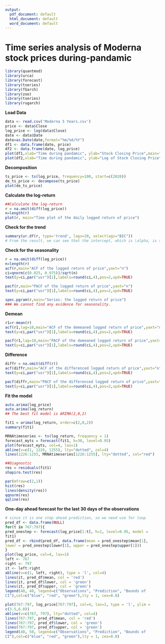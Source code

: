---
output:
  pdf_document: default
  html_document: default
  word_document: default
---
# Time series analysis of Moderna stock prices during-pandamic

```{r}
library(quantmod)
library(urca)
library(forecast)
library(tseries)
library(fGarch)
library(zoo)
library(tseries)
library(rugarch) 
```

**Load Data**

```{r}
data <- read.csv('Moderna 5 Years.csv')
price <- data$Close
log_price <- log(data$Close)
date <- data$Date
date=as.Date(date,format="%m/%d/%Y")
df1 <- data.frame(date, price)
df2 <- data.frame(date, log_price)
plot(df1,xlab="Time during pandamic", ylab="Stock Closing Price",main="Moderna Stock Price During Pandamic")
plot(df2,xlab="Time during pandamic", ylab="Log of Stock Closing Price",main="Moderna Log Stock Price During Pandamic")
```


**Decomposition**


```{r}
ts_price <- ts(log_price, frequency=100, start=c(2020))
de_ts_price <- decompose(ts_price)
plot(de_ts_price)
```


**Calculate the log-return**


```{r}
##Calculate the log-return
r = na.omit(diff(log_price))
n=length(r)
plot(r, main="Time plot of the daily logged return of price")
```


**Check for the trend**

```{r}
summary(ur.df(r, type='trend', lags=20, selectlags="BIC"))
# From the result, we can see that the intercept, which is \alpha, is significantly different from 0. It means that the mean of the time series is not 0, in other words, there is a drift. Also, there is no linear trend for this time series because the coefficient for it is not significant.
```


**Check for the seasonality**

```{r}
r = na.omit(diff(log_price))
n=length(r)
acf(r,main="ACF of the logged return of price",yaxt="n")
ci=qnorm(c(0.025, 0.975))/sqrt(n)
text(y=ci,par("usr")[1],labels=round(ci,4),pos=2,xpd=TRUE)
```

```{r}
pacf(r,main="PACF of the logged return of price",yaxt="n")
text(y=ci,par("usr")[1],labels=round(ci,4),pos=2,xpd=TRUE)
```

```{r}
spec.pgram(r,main="Series: the logged return of price")
### We cannot find any evidence for seasonality. 
```

**Demean**

```{r}
r1=r-mean(r)
acf(r1,lag=10,main="ACF of the demeaned logged return of price",yaxt="n")
text(y=ci,par("usr")[1],labels=round(ci,4),pos=2,xpd=TRUE)
```

```{r}
pacf(r1,lag=10,main="PACF of the demeaned logged return of price",yaxt="n")
text(y=ci,par("usr")[1],labels=round(ci,4),pos=2,xpd=TRUE)
```

**Difference**

```{r}
diffr = na.omit(diff(r))
acf(diffr,main="ACF of the differenced logged return of price",yaxt="n")
text(y=ci,par("usr")[1],labels=round(ci,4),pos=2,xpd=TRUE)
```

```{r}
pacf(diffr,main="PACF of the differenced logged return of price",yaxt="n")
text(y=ci,par("usr")[1],labels=round(ci,4),pos=2,xpd=TRUE)
```


**Fit the model**

```{r}
auto.arima(log_price)
auto.arima(log_return)
## The best fit model is ARIMA(2,0,2)
```

```{r}
fit1 = arima(log_return, order=c(2,0,2))
summary(fit1)
```



```{r}
MRNAtimeseries <- ts(log_return, frequency = 1)
forecast_myts = forecast(fit1, h=30, level=0.95)
plot(forecast_myts, col=4, las=1)
abline(v=c(1, 1226, 1255), lty="dotted", col=4)
lines(1226:1255, MRNAtimeseries[1226:1255], lty="dotted", col="red")
```

```{r}
##Diagnostic
res = residuals(fit1)
shapiro.test(res)
```

```{r}
par(mfrow=c(2,1))
hist(res)
lines(density(res))
qqnorm(res)
qqline(res)
```

**One-day ahead forecast for the last 30 days of the observations**

```{r}
# since it is one step ahead prediction, so we need use for loop
pred_df <- data.frame(NULL)
for(t in 767:797){
pred_onestep <- forecast(log_price[1:t], h=1, level=0.95, model =
fit1)
pred_df <- rbind(pred_df, data.frame(mean = pred_onestep$mean[1],
lower = pred_onestep$lower[1], upper = pred_onestep$upper[1]))
}
plot(log_price, col=4, las=1)
left <- 767
right <- 797
it <- left:right
abline(v=c(1, left, right), type = 'l', col=4)
lines(it, pred_df$mean, col = 'red')
lines(it, pred_df$lower, col = 'green')
lines(it, pred_df$upper, col = 'green')
legend(40, 40, legend=c("Observations", "Prediction", "Bounds of
CI"),col=c("blue", "red", "green"),lty = 1, cex=0.8)
```

```{r}
plot(767:797, log_price[767:797], col=4, las=1, type = 'l', ylim =
c(3.5,6.0))
abline(v=c(767, 797), lty="dotted", col=4)
lines(767:797, pred_df$mean, col = 'red')
lines(767:797, pred_df$lower, col = 'green')
lines(767:797, pred_df$upper, col = 'green')
legend(40, 50, legend=c("Observations", "Prediction", "Bounds of
CI"),col=c("blue", "red", "green"),lty = 1, cex=0.8)



```